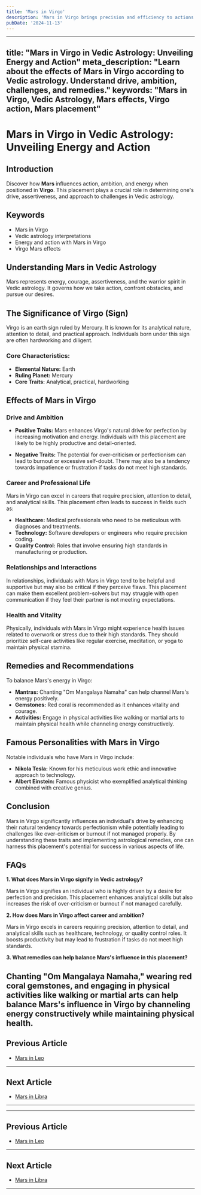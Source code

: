 ```yaml
---
title: 'Mars in Virgo'
description: 'Mars in Virgo brings precision and efficiency to actions. Individuals are detail-oriented, practical, and excel in tasks requiring organization and analytical skills in Vedic Astrology'
pubDate: '2024-11-13'
---
```


--- 
title: "Mars in Virgo in Vedic Astrology: Unveiling Energy and Action"
meta_description: "Learn about the effects of Mars in Virgo according to Vedic astrology. Understand drive, ambition, challenges, and remedies."
keywords: "Mars in Virgo, Vedic Astrology, Mars effects, Virgo action, Mars placement"
---

# Mars in Virgo in Vedic Astrology: Unveiling Energy and Action

## Introduction

Discover how **Mars** influences action, ambition, and energy when positioned in **Virgo**. This placement plays a crucial role in determining one's drive, assertiveness, and approach to challenges in Vedic astrology.

## Keywords

- Mars in Virgo
- Vedic astrology interpretations
- Energy and action with Mars in Virgo
- Virgo Mars effects

## Understanding Mars in Vedic Astrology

Mars represents energy, courage, assertiveness, and the warrior spirit in Vedic astrology. It governs how we take action, confront obstacles, and pursue our desires.

## The Significance of Virgo (Sign)

Virgo is an earth sign ruled by Mercury. It is known for its analytical nature, attention to detail, and practical approach. Individuals born under this sign are often hardworking and diligent.

### Core Characteristics:
- **Elemental Nature:** Earth
- **Ruling Planet:** Mercury
- **Core Traits:** Analytical, practical, hardworking

## Effects of Mars in Virgo

### Drive and Ambition

- **Positive Traits:** Mars enhances Virgo's natural drive for perfection by increasing motivation and energy. Individuals with this placement are likely to be highly productive and detail-oriented.
  
- **Negative Traits:** The potential for over-criticism or perfectionism can lead to burnout or excessive self-doubt. There may also be a tendency towards impatience or frustration if tasks do not meet high standards.

### Career and Professional Life

Mars in Virgo can excel in careers that require precision, attention to detail, and analytical skills. This placement often leads to success in fields such as:

- **Healthcare:** Medical professionals who need to be meticulous with diagnoses and treatments.
- **Technology:** Software developers or engineers who require precision coding.
- **Quality Control:** Roles that involve ensuring high standards in manufacturing or production.

### Relationships and Interactions

In relationships, individuals with Mars in Virgo tend to be helpful and supportive but may also be critical if they perceive flaws. This placement can make them excellent problem-solvers but may struggle with open communication if they feel their partner is not meeting expectations.

### Health and Vitality

Physically, individuals with Mars in Virgo might experience health issues related to overwork or stress due to their high standards. They should prioritize self-care activities like regular exercise, meditation, or yoga to maintain physical stamina.

## Remedies and Recommendations

To balance Mars's energy in Virgo:

- **Mantras:** Chanting "Om Mangalaya Namaha" can help channel Mars's energy positively.
- **Gemstones:** Red coral is recommended as it enhances vitality and courage.
- **Activities:** Engage in physical activities like walking or martial arts to maintain physical health while channeling energy constructively.

## Famous Personalities with Mars in Virgo

Notable individuals who have Mars in Virgo include:

- **Nikola Tesla:** Known for his meticulous work ethic and innovative approach to technology.
- **Albert Einstein:** Famous physicist who exemplified analytical thinking combined with creative genius.

## Conclusion

Mars in Virgo significantly influences an individual's drive by enhancing their natural tendency towards perfectionism while potentially leading to challenges like over-criticism or burnout if not managed properly. By understanding these traits and implementing astrological remedies, one can harness this placement's potential for success in various aspects of life.

## FAQs

**1. What does Mars in Virgo signify in Vedic astrology?**

Mars in Virgo signifies an individual who is highly driven by a desire for perfection and precision. This placement enhances analytical skills but also increases the risk of over-criticism or burnout if not managed carefully.

**2. How does Mars in Virgo affect career and ambition?**

Mars in Virgo excels in careers requiring precision, attention to detail, and analytical skills such as healthcare, technology, or quality control roles. It boosts productivity but may lead to frustration if tasks do not meet high standards.

**3. What remedies can help balance Mars's influence in this placement?**

Chanting "Om Mangalaya Namaha," wearing red coral gemstones, and engaging in physical activities like walking or martial arts can help balance Mars's influence in Virgo by channeling energy constructively while maintaining physical health.
---

## Previous Article
- [Mars in Leo](/blogs-md/0803_Mars_In_Rashi/080305_Mars_in_Leo.mdx)

---

## Next Article
- [Mars in Libra](/blogs-md/0803_Mars_In_Rashi/080307_Mars_in_Libra.mdx)

---
---

## Previous Article
- [Mars in Leo](080305_Mars_in_Leo.mdx)

---

## Next Article
- [Mars in Libra](080307_Mars_in_Libra.mdx)

---

